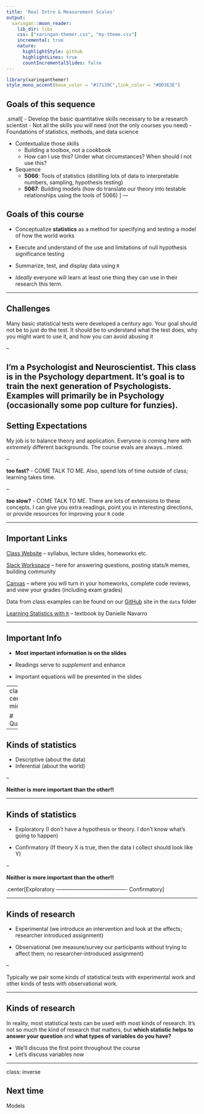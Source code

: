 ```yaml
---
title: 'Real Intro & Measurement Scales'
output:
  xaringan::moon_reader:
    lib_dir: libs
    css: ["xaringan-themer.css", "my-theme.css"]
    incremental: true
    nature:
      highlightStyle: github
      highlightLines: true
      countIncrementalSlides: false
---
```


```r
library(xaringanthemer)
style_mono_accent(base_color = "#17139C",link_color = "#DD3E3E")

```


## Goals of this sequence
.small[
- Develop the basic quantitative skills necessary to be a research scientist
    - Not all the skills you will need (not the only courses you need)
    - Foundations of statistics, methods, and data science

- Contextualize those skills
    - Building a toolbox, not a cookbook
    - How can I use this? Under what circumstances? When should I not use this?
    
- Sequence
  - **5066**: Tools of statistics (distilling lots of data to interpretable numbers, sampling, hypothesis testing)
  - **5067**: Building models (how do translate our theory into testable relationships using the tools of 5066)
]
---

## Goals of this course

  - Conceptualize __statistics__ as a method for specifying and testing a model of how the world works
  
  - Execute and understand of the use and limitations of null hypothesis significance testing
  
  - Summarize, test, and display data using `R`
  
  - *Ideally* everyone will learn at least one thing they can use in their research this term.

---

## Challenges

Many basic statistical tests were developed a century ago. Your goal should not be to just do the test. It should be to understand what the test does, why you might want to use it, and how you can avoid abusing it

--

I'm a Psychologist and Neuroscientist. This class is in the Psychology department. It's goal is to train the next generation of Psychologists. Examples will primarily be in Psychology (occasionally some pop culture for funzies). 
---

## Setting Expectations

My job is to balance theory and application. Everyone is coming here with *extremely* different backgrounds. The course evals are always...mixed. 

--

**too fast?** - COME TALK TO ME. Also, spend lots of time outside of class; learning takes time.

--

**too slow?** - COME TALK TO ME. There are lots of extensions to these concepts. I can give you extra readings, point you in interesting directions, or provide resources for improving your `R` code

---

## Important Links

[Class Website](https://shellyc26.github.io/psy5066/index.html) -- syllabus, lecture slides, homeworks etc. 

[Slack Workspace](https://quant-i.slack.com/) -- here for answering questions, posting stats/`R` memes, building community

[Canvas](https://wustl.instructure.com/courses/116326) -- where you will turn in your homeworks, complete code reviews, and view your grades (including exam grades)

Data from class examples can be found on our [GitHub](https://github.com/shellyc26/psy5066) site in the `data` folder

[Learning Statistics with `R`](https://learningstatisticswithr.com/) -- textbook by Danielle Navarro

---

## Important Info

- **Most important information is on the slides**

- Readings serve to *supplement* and enhance

- Important equations will be presented in the slides

---
class: center, middle

# Questions?

---

## Kinds of statistics

- Descriptive (about the data)
- Inferential (about the world)

--

**Neither is more important than the other!!**

---

## Kinds of statistics

- Exploratory (I don't have a hypothesis or theory. I don't know what's going to happen)

- Confirmatory (If theory X is true, then the data I collect should look like Y)

--

**Neither is more important than the other!!**


.center[Exploratory ---------------------------------------- Confirmatory]

---

## Kinds of research

- Experimental (we introduce an intervention and look at the effects; researcher introduced assignment)

- Observational (we measure/survey our participants without trying to affect them; no researcher-introduced assignment)

--

Typically we pair some kinds of statistical tests with experimental work and other kinds of tests with observational work.

---

## Kinds of research

In reality, most statistical tests can be used with most kinds of research. It's not so much the kind of research that matters, but __which statistic helps to answer your question__ and __what types of variables do you have?__

- We'll discuss the first point throughout the course
- Let's discuss variables now
  
---

class: inverse 

## Next time

Models

